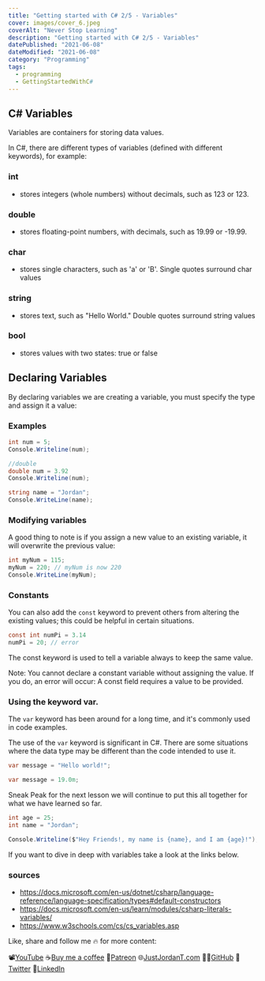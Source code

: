 ```yaml
---
title: "Getting started with C# 2/5 - Variables"
cover: images/cover_6.jpeg
coverAlt: "Never Stop Learning"
description: "Getting started with C# 2/5 - Variables"
datePublished: "2021-06-08"
dateModified: "2021-06-08"
category: "Programming"
tags:
  - programming
  - GettingStartedWithC#
---
```


## C# Variables

Variables are containers for storing data values.

In C#, there are different types of variables (defined with different keywords), for example:
<!--truncate-->

### int

- stores integers (whole numbers) without decimals, such as 123 or 123.

### double

- stores floating-point numbers, with decimals, such as 19.99 or -19.99.

### char

- stores single characters, such as 'a' or 'B'. Single quotes surround char values

### string

- stores text, such as "Hello World." Double quotes surround string values

### bool

- stores values with two states: true or false

## Declaring Variables

By declaring variables we are creating a variable, you must specify the type and assign it a value:

### Examples

```csharp
int num = 5;
Console.Writeline(num);
```

```csharp
//double
double num = 3.92
Console.Writeline(num);
```

```csharp
string name = "Jordan";
Console.WriteLine(name);
```

### Modifying variables

A good thing to note is if you assign a new value to an existing variable, it will overwrite the previous value:

```csharp
int myNum = 115;
myNum = 220; // myNum is now 220
Console.WriteLine(myNum);
```

### Constants

You can also add the `const` keyword to prevent others from altering the existing values; this could be helpful in certain situations.

```csharp
const int numPi = 3.14
numPi = 20; // error
```

The const keyword is used to tell a variable always to keep the same value.

Note: You cannot declare a constant variable without assigning the value. If you do, an error will occur: A const field requires a value to be provided.

### Using the keyword var.

The `var` keyword has been around for a long time, and it's commonly used in code examples.

The use of the `var` keyword is significant in C#. There are some situations where the data type may be different than the code intended to use it.

```csharp
var message = "Hello world!";

var message = 19.0m;
```

Sneak Peak for the next lesson we will continue to put this all together for what we have learned so far.

```csharp
int age = 25;
int name = "Jordan";

Console.Writeline($"Hey Friends!, my name is {name}, and I am {age}!");
```

If you want to dive in deep with variables take a look at the links below.

### sources

- https://docs.microsoft.com/en-us/dotnet/csharp/language-reference/language-specification/types#default-constructors
- https://docs.microsoft.com/en-us/learn/modules/csharp-literals-variables/
- https://www.w3schools.com/cs/cs_variables.asp

Like, share and follow me 🔥 for more content:

📽[YouTube](https://www.youtube.com/channel/UCWMddXhNGWkzBYYS9cv-7Qg)
☕[Buy me a coffee](https://ko-fi.com/justjordant)
💖[Patreon](https://www.patreon.com/JustJordanT)
🌐[JustJordanT.com](www.justjordant.com)
🐱‍💻[GitHub](https://github.com/JustJordanT)
🤠[Twitter](https://twitter.com/Just_Jordan_T)
🏢[LinkedIn](https://www.linkedin.com/in/justjordant/)